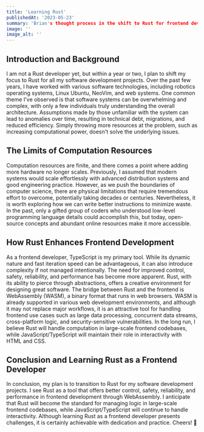 ```yaml
---
title: 'Learning Rust'
publishedAt: '2023-05-23'
summary: 'Brian's thought process in the shift to Rust for frontend development, highlighting its benefits in control, safety, reliability, and performance.'
image: ''
image_alt: ''
---
```


## Introduction and Background

I am not a Rust developer yet, but within a year or two, I plan to shift my focus to Rust for all my software development projects. Over the past few years, I have worked with various software technologies, including robotics operating systems, Linux Ubuntu, NeoVim, and web systems. One common theme I've observed is that software systems can be overwhelming and complex, with only a few individuals truly understanding the overall architecture. Assumptions made by those unfamiliar with the system can lead to anomalies over time, resulting in technical debt, migrations, and reduced efficiency. Simply throwing more resources at the problem, such as increasing computational power, doesn't solve the underlying issues.

## The Limits of Computation Resources

Computation resources are finite, and there comes a point where adding more hardware no longer scales. Previously, I assumed that modern systems would scale effortlessly with advanced distribution systems and good engineering practice. However, as we push the boundaries of computer science, there are physical limitations that require tremendous effort to overcome, potentially taking decades or centuries. Nevertheless, it is worth exploring how we can write better instructions to minimize waste. In the past, only a gifted group of coders who understood low-level programming language details could accomplish this, but today, open-source concepts and abundant online resources make it more accessible.

## How Rust Enhances Frontend Development

As a frontend developer, TypeScript is my primary tool. While its dynamic nature and fast iteration speed can be advantageous, it can also introduce complexity if not managed intentionally. The need for improved control, safety, reliability, and performance has become more apparent. Rust, with its ability to pierce through abstractions, offers a creative environment for designing great software. The bridge between Rust and the frontend is WebAssembly (WASM), a binary format that runs in web browsers. WASM is already supported in various web development environments, and although it may not replace major workflows, it is an attractive tool for handling frontend use cases such as large data processing, concurrent data streams, cross-platform logic, and security-sensitive vulnerabilities. In the long run, I believe Rust will handle computation in large-scale frontend codebases, while JavaScript/TypeScript will maintain their role in interactivity with HTML and CSS.

## Conclusion and Learning Rust as a Frontend Developer

In conclusion, my plan is to transition to Rust for my software development projects. I see Rust as a tool that offers better control, safety, reliability, and performance in frontend development through WebAssembly. I anticipate that Rust will become the standard for managing logic in large-scale frontend codebases, while JavaScript/TypeScript will continue to handle interactivity. Although learning Rust as a frontend developer presents challenges, it is certainly achievable with dedication and practice. Cheers! 🦀
